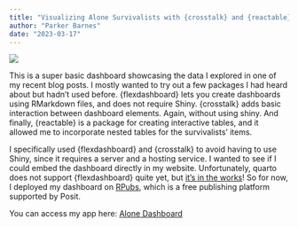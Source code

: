 ```yaml
---
title: "Visualizing Alone Survivalists with {crosstalk} and {reactable}"
author: "Parker Barnes"
date: "2023-03-17"
---
```


![](alone_dashboard.png)

This is a super basic dashboard showcasing the data I explored in one of my recent blog posts. I mostly wanted to try out a few packages I had heard about but hadn't used before. {flexdashboard} lets you create dashboards using RMarkdown files, and does not require Shiny. {crosstalk} adds basic interaction between dashboard elements. Again, without using shiny. And finally, {reactable} is a package for creating interactive tables, and it allowed me to incorporate nested tables for the survivalists' items.

I specifically used {flexdashboard} and {crosstalk} to avoid having to use Shiny, since it requires a server and a hosting service. I wanted to see if I could embed the dashboard directly in my website. Unfortunately, quarto does not support {flexdashboard} quite yet, but [it's in the works](https://github.com/quarto-dev/quarto-cli/discussions/3271)! So for now, I deployed my dashboard on [RPubs](https://rpubs.com/), which is a free publishing platform supported by Posit.

You can access my app here: [Alone Dashboard](https://rpubs.com/barnesparker/alone)
